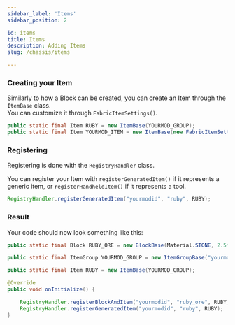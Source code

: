 ```yaml
---
sidebar_label: 'Items'
sidebar_position: 2

id: items
title: Items
description: Adding Items
slug: /chassis/items

---
```


### Creating your Item

Similarly to how a Block can be created, you can create an Item through the `ItemBase` class.  
You can customize it through `FabricItemSettings()`.

```java
public static final Item RUBY = new ItemBase(YOURMOD_GROUP);
public static final Item YOURMOD_ITEM = new ItemBase(new FabricItemSettings());
```

### Registering

Registering is done with the `RegistryHandler` class.

You can register your Item with `registerGeneratedItem()` if it represents a generic item, or `registerHandheldItem()` if it represents a tool.

```java
RegistryHandler.registerGeneratedItem("yourmodid", "ruby", RUBY);
```

### Result

Your code should now look something like this:

```java title="MyMod.java"
public static final Block RUBY_ORE = new BlockBase(Material.STONE, 2.5f, 7.0f, BlockSoundGroup.STONE);

public static final ItemGroup YOURMOD_GROUP = new ItemGroupBase("yourmodid", "itemgroup", RUBY_ORE).group;

public static final Item RUBY = new ItemBase(YOURMOD_GROUP);

@Override
public void onInitialize() {

    RegistryHandler.registerBlockAndItem("yourmodid", "ruby_ore", RUBY_ORE, YOURMOD_GROUP);
    RegistryHandler.registerGeneratedItem("yourmodid", "ruby", RUBY);
}
```